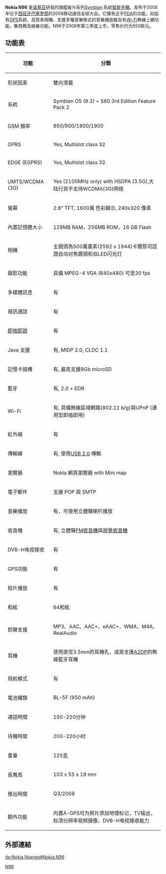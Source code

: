 {{Unreferenced|time=2020-12-23T17:07:33+00:00}}
{{Infobox Mobile
| name = 诺基亚 N96
| image = Nokia N96 screen landscape.jpg
| screen = 1600萬色[[TFT|TFT]]彩色屏幕；320×240[[像素|像素]]，2.8英寸
| ringtone = 
| memory = 16GB
| networks = HSDPA (3.5G),Quad band GSM / GPRS / EDGE GSM 850, GSM 900, GSM 1800, GSM 1900
| connectivity = PC via USB 2.0, Bluetooth 2.0, Wi-Fi
| size = 
| weight = 
}}

''' Nokia N96''' 是[[诺基亚|诺基亚]]研發的旗艦級Ｎ系列[[Symbian|Symbian]] 系統[[智能手機|智能手機]]。发布于2008年位于[[西班牙|西班牙]][[巴塞罗那|巴塞罗那]]的2008移动通信全球大会。它擁有近乎[[PDA|PDA]]的功能，如設有[[GPS|GPS]]系統、高質素相機、支援多種音樂格式的音樂播放器及有[[Wi-Fi|Wi-Fi]]無線上網功能，集商務及娛樂功能。N96于2008年第三季度上市，零售价约为550欧元。

==功能表==
{| class="wikitable"
! 功能
! 分類
|-
| 形狀因素 || 雙向滑蓋
|- 
| 系統 || Symbian OS (9.3) + S60 3rd Edition Feature Pack 2
|-
| GSM 頻率 ||  850/900/1800/1900
|-
| GPRS || Yes, Multislot class 32
|-
| EDGE (EGPRS) || Yes, Multislot class 32
|-
| UMTS/WCDMA (3G) || Yes (2100MHz only) with HSDPA (3.5G),大陆行货不支持WCDMA(3G)网络
|-
| 螢幕 || 2.8" TFT, 1600萬 色彩顯示, 240x320 像素
|-
| 內置記憶體大小 || 128MB RAM，256MB ROM，16 GB Flash
|-
| 相機 || 主鏡頭為500萬畫素(2592 x 1944)卡爾蔡司認證自动对焦鏡頭和双LED闪光灯
|-
| 錄影功能 || 具備 MPEG-4 VGA (640x480) 可至30 fps
|-
| 多媒體訊息 || 有
|-
| 視訊通話 || 有
|-
| [[即按即說|即按即說]] || 有
|-
| Java 支援 || 有, MIDP 2.0, CLDC 1.1
|-
| 記憶卡插槽 || 有, 最高支援8Gb microSD
|-
| 藍牙 || 有, 2.0 + EDR
|-
| Wi-Fi || 有, 具備無線區域網路(802.11 b/g)與UPnP (通用型即插即用)
|-
| 紅外線 || 有
|-
| 傳輸線 || 有, 使用[[USB_2.0|USB 2.0]] 傳輸
|-
| 瀏覽器 || Nokia 網頁瀏覽器 with Mini map
|-
| 電子郵件 || 支援 POP 與 SMTP
|-
| 音樂播放 || 有，可使用立體聲喇叭播放
|-
| 收音機 || 有, 立體聲[[FM收音機|FM收音機]]與[[視覺收音機|視覺收音機]]
|-
| DVB-H电视接收 || 有
|-
| GPS功能 || 有
|-
| 短片播放 || 有
|-
| 和絃 || 64和絃
|-
| 鈴聲支援 || MP3、AAC、AAC+、eAAC+、WMA、M4A、RealAudio
|-
| 耳機 || 使用直徑3.5mm的耳機孔，或是支援[[A2DP|A2DP]]的無線藍牙耳機
|-
| 飛航模式 || 有
|-
| 電池種類 || BL-5F (950 mAh)
|-
| 通話時間 || 150-220分钟
|-
| 待機時間 || 200-220小时
|-
| 重量 || 125[[克|克]]
|-
| 長寬高 || 103 x 55 x 18 mm
|-
| 推出時間 || Q3/2008
|-
| 額外功能 || 内置A-GPS可为照片添加地理标记，TV输出，标清分辨率视频摄像，DVB-H电视接收能力
|}

==外部連結==

{{NOKIANseriesphones}}

[[Category:诺基亚手机|N96]]

[[de:Nokia_Nseries#Nokia_N96|de:Nokia Nseries#Nokia N96]]